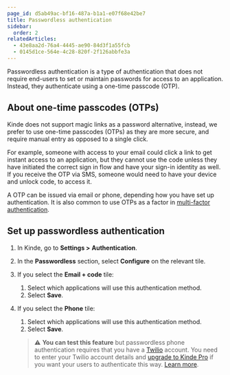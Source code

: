 ```yaml
---
page_id: d5ab49ac-bf16-487a-b1a1-e07f68e42be7
title: Passwordless authentication
sidebar:
  order: 2
relatedArticles:
  - 43e8aa2d-76a4-4445-ae90-84d3f1a55fcb
  - 0145d1ce-564e-4c28-820f-2f126abbfe3a
---
```


Passwordless authentication is a type of authentication that does not require end-users to set or maintain passwords for access to an application. Instead, they authenticate using a one-time passcode (OTP).

## About one-time passcodes (OTPs)

Kinde does not support magic links as a password alternative, instead, we prefer to use one-time passcodes (OTPs) as they are more secure, and require manual entry as opposed to a single click.

For example, someone with access to your email could click a link to get instant access to an application, but they cannot use the code unless they have initiated the correct sign in flow and have your sign-in identity as well. If you receive the OTP via SMS, someone would need to have your device and unlock code, to access it.

A OTP can be issued via email or phone, depending how you have set up authentication. It is also common to use OTPs as a factor in [multi-factor authentication](https://kinde.com/docs/authentication-and-access/about-multi-factor-authentication/).

## Set up passwordless authentication

1. In Kinde, go to **Settings >** **Authentication**.
2. In the **Passwordless** section, select **Configure** on the relevant tile.
3. If you select the **Email + code** tile:
   1. Select which applications will use this authentication method.
   2. Select **Save**.
4. If you select the **Phone** tile:

   1. Select which applications will use this authentication method.
   2. Select **Save**.

   > ⚠️ **You can test this feature** but passwordless phone authentication requires that you have a [Twilio](https://www.twilio.com/en-us) account. You need to enter your Twilio account details and [upgrade to Kinde Pro](https://kinde.com/pricing/) if you want your users to authenticate this way. [Learn more](https://kinde.com/docs/authentication-and-access/phone-authentication/).
